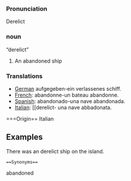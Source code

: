 === Pronunciation ===

Derelict

=== noun ===


“derelict”

#An abandoned ship

=== Translations ===
*[[German]] aufgegeben-ein verlassenes schiff.
*[[French]]: abandonne-un bateau abandonne.
*[[Spanish]]: abandonado-una nave abandonada.
*[[Italian]]: [[derelict- una nave abbadonata.

===Origin==
Italian

==Examples==
There was an derelict ship on the island.


 ==Synonyms==
abandoned